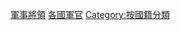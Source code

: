 {{Commonscat|Military people by country}}
{{Categories by country|nocat}}

[[Category:軍事將領|]]
[[Category:各國軍官|]]
[[Category:按國籍分類|Category:按國籍分類]]